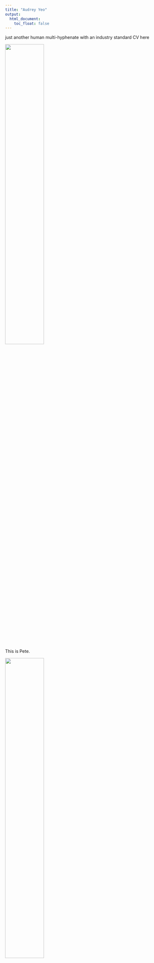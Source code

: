 ```yaml
---
title: "Audrey Yeo"
output:
  html_document:
    toc_float: false
---
```


just another human multi-hyphenate with an industry standard CV here

<img src="images_lifesite/" style="width:50%">

This is Pete.

<img src="files/pete.jpg" style="width:50%">

They are brothers!

<img src="files/brother_kitties.jpg" style="width:50%">

